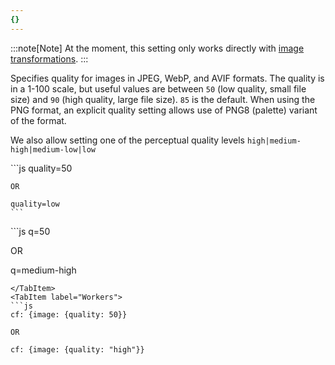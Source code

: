 ```yaml
---
{}
---
```


:::note[Note]
At the moment, this setting only works directly with [image transformations](/images/transform-images/).
:::

Specifies quality for images in JPEG, WebP, and AVIF formats. The quality is in a 1-100 scale, but useful values are between `50` (low quality, small file size) and `90` (high quality, large file size). `85` is the default. When using the PNG format, an explicit quality setting allows use of PNG8 (palette) variant of the format.

We also allow setting one of the perceptual quality levels `high|medium-high|medium-low|low`

<Tabs>
  <TabItem label="URL format">
    ```js
    quality=50
    
    OR
    
    quality=low
    ```
  </TabItem>
  <TabItem label="URL format alias">
  ```js
  q=50

  OR
  
  q=medium-high
  ```
  </TabItem>
  <TabItem label="Workers">
  ```js
  cf: {image: {quality: 50}}

  OR

  cf: {image: {quality: "high"}}
  ```
  </TabItem>
</Tabs>
